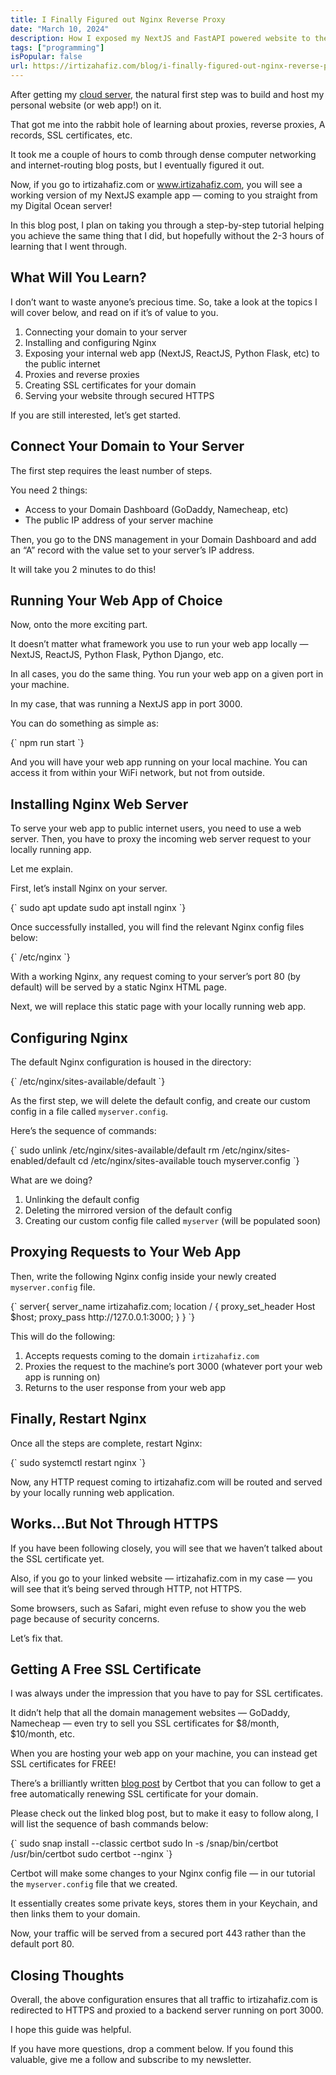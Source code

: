 ```yaml
---
title: I Finally Figured out Nginx Reverse Proxy
date: "March 10, 2024"
description: How I exposed my NextJS and FastAPI powered website to the public internet using Nginx web server on a Linux server.
tags: ["programming"]
isPopular: false
url: https://irtizahafiz.com/blog/i-finally-figured-out-nginx-reverse-proxy
---
```


After getting my [cloud server](https://medium.com/gitconnected/i-finally-decided-to-buy-a-cloud-server-58af4474ff8a), the natural first step was to build and host my personal website (or web app!) on it.

That got me into the rabbit hole of learning about proxies, reverse proxies, A records, SSL certificates, etc.

It took me a couple of hours to comb through dense computer networking and internet-routing blog posts, but I eventually figured it out.

Now, if you go to irtizahafiz.com or www.irtizahafiz.com, you will see a working version of my NextJS example app — coming to you straight from my Digital Ocean server!

In this blog post, I plan on taking you through a step-by-step tutorial helping you achieve the same thing that I did, but hopefully without the 2-3 hours of learning that I went through.

## What Will You Learn?

I don’t want to waste anyone’s precious time. So, take a look at the topics I will cover below, and read on if it’s of value to you.

1. Connecting your domain to your server
2. Installing and configuring Nginx
3. Exposing your internal web app (NextJS, ReactJS, Python Flask, etc) to the public internet
4. Proxies and reverse proxies
5. Creating SSL certificates for your domain
6. Serving your website through secured HTTPS

If you are still interested, let’s get started.

## Connect Your Domain to Your Server

The first step requires the least number of steps.

You need 2 things:

- Access to your Domain Dashboard (GoDaddy, Namecheap, etc)
- The public IP address of your server machine

Then, you go to the DNS management in your Domain Dashboard and add an “A” record with the value set to your server’s IP address.

It will take you 2 minutes to do this!

## Running Your Web App of Choice

Now, onto the more exciting part.

It doesn’t matter what framework you use to run your web app locally — NextJS, ReactJS, Python Flask, Python Django, etc.

In all cases, you do the same thing. You run your web app on a given port in your machine.

In my case, that was running a NextJS app in port 3000.

You can do something as simple as:

<SyntaxHighlighter language="bash">
  {`
    npm run start
  `}
</SyntaxHighlighter>

And you will have your web app running on your local machine. You can access it from within your WiFi network, but not from outside.

## Installing Nginx Web Server

To serve your web app to public internet users, you need to use a web server. Then, you have to proxy the incoming web server request to your locally running app.

Let me explain.

First, let’s install Nginx on your server.

<SyntaxHighlighter language="bash" wrapLines="true">
  {`
    sudo apt update
    sudo apt install nginx
  `}
</SyntaxHighlighter>

Once successfully installed, you will find the relevant Nginx config files below:

<SyntaxHighlighter language="bash" wrapLines="true">
  {`
   /etc/nginx
  `}
</SyntaxHighlighter>

With a working Nginx, any request coming to your server’s port 80 (by default) will be served by a static Nginx HTML page.

Next, we will replace this static page with your locally running web app.

## Configuring Nginx

The default Nginx configuration is housed in the directory:

<SyntaxHighlighter language="bash" wrapLines="true">
  {`
   /etc/nginx/sites-available/default
  `}
</SyntaxHighlighter>

As the first step, we will delete the default config, and create our custom config in a file called `myserver.config`.

Here’s the sequence of commands:

<SyntaxHighlighter language="bash" wrapLines="true">
  {`
    sudo unlink /etc/nginx/sites-available/default
    rm /etc/nginx/sites-enabled/default
    cd /etc/nginx/sites-available
    touch myserver.config
  `}
</SyntaxHighlighter>

What are we doing?

1. Unlinking the default config
2. Deleting the mirrored version of the default config
3. Creating our custom config file called `myserver` (will be populated soon)

## Proxying Requests to Your Web App

Then, write the following Nginx config inside your newly created `myserver.config` file.

<SyntaxHighlighter language="plaintext" wrapLines="true">
  {`
    server{
        server_name irtizahafiz.com;
        location / {
            proxy_set_header Host $host;
            proxy_pass http://127.0.0.1:3000;
        }
    }
  `}
</SyntaxHighlighter>

This will do the following:

1. Accepts requests coming to the domain `irtizahafiz.com`
2. Proxies the request to the machine’s port 3000 (whatever port your web app is running on)
3. Returns to the user response from your web app

## Finally, Restart Nginx

Once all the steps are complete, restart Nginx:

<SyntaxHighlighter language="bash" wrapLines="true">
  {`
    sudo systemctl restart nginx
  `}
</SyntaxHighlighter>

Now, any HTTP request coming to irtizahafiz.com will be routed and served by your locally running web application.

## Works…But Not Through HTTPS

If you have been following closely, you will see that we haven’t talked about the SSL certificate yet.

Also, if you go to your linked website — irtizahafiz.com in my case — you will see that it’s being served through HTTP, not HTTPS.

Some browsers, such as Safari, might even refuse to show you the web page because of security concerns.

Let’s fix that.

## Getting A Free SSL Certificate

I was always under the impression that you have to pay for SSL certificates.

It didn’t help that all the domain management websites — GoDaddy, Namecheap — even try to sell you SSL certificates for $8/month, $10/month, etc.

When you are hosting your web app on your machine, you can instead get SSL certificates for FREE!

There’s a brilliantly written [blog post](https://certbot.eff.org/instructions?ws=nginx&os=ubuntufocal) by Certbot that you can follow to get a free automatically renewing SSL certificate for your domain.

Please check out the linked blog post, but to make it easy to follow along, I will list the sequence of bash commands below:

<SyntaxHighlighter language="bash" wrapLines="true">
  {`
    sudo snap install --classic certbot
    sudo ln -s /snap/bin/certbot /usr/bin/certbot
    sudo certbot --nginx
  `}
</SyntaxHighlighter>

Certbot will make some changes to your Nginx config file — in our tutorial the `myserver.config` file that we created.

It essentially creates some private keys, stores them in your Keychain, and then links them to your domain.

Now, your traffic will be served from a secured port 443 rather than the default port 80.

## Closing Thoughts

Overall, the above configuration ensures that all traffic to irtizahafiz.com is redirected to HTTPS and proxied to a backend server running on port 3000.

I hope this guide was helpful.

If you have more questions, drop a comment below. If you found this valuable, give me a follow and subscribe to my newsletter.
